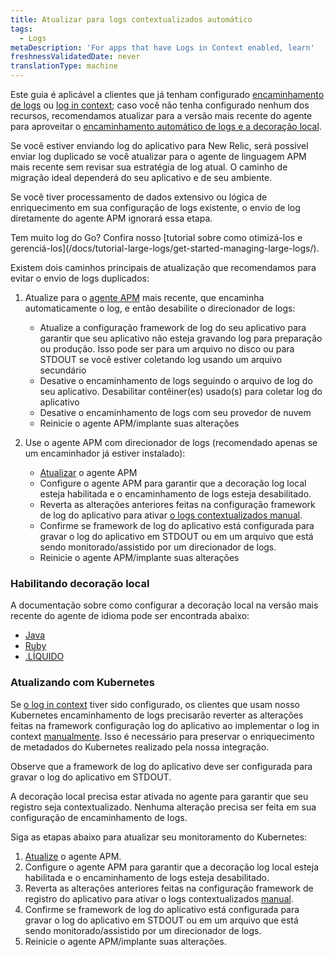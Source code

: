 ```yaml
---
title: Atualizar para logs contextualizados automático
tags:
  - Logs
metaDescription: 'For apps that have Logs in Context enabled, learn'
freshnessValidatedDate: never
translationType: machine
---
```


Este guia é aplicável a clientes que já tenham configurado [encaminhamento de logs](/docs/logs/forward-logs/enable-log-management-new-relic/) ou [log in context](/docs/apm/new-relic-apm/getting-started/get-started-logs-context/); caso você não tenha configurado nenhum dos recursos, recomendamos atualizar para a versão mais recente do agente <InlinePopover type="apm"/>para aproveitar o [encaminhamento automático de logs e a decoração local](/docs/apm/new-relic-apm/getting-started/get-started-logs-context/).

Se você estiver enviando log do aplicativo para New Relic, será possível enviar log duplicado se você atualizar para o agente de linguagem APM mais recente sem revisar sua estratégia de log atual. O caminho de migração ideal dependerá do seu aplicativo e de seu ambiente.

Se você tiver processamento de dados extensivo ou lógica de enriquecimento em sua configuração de logs existente, o envio de log diretamente do agente APM ignorará essa etapa.

<Callout variant="tip">
  Tem muito log do Go? Confira nosso [tutorial sobre como otimizá-los e gerenciá-los](/docs/tutorial-large-logs/get-started-managing-large-logs/).
</Callout>

Existem dois caminhos principais de atualização que recomendamos para evitar o envio de logs duplicados:

1. Atualize para o [agente APM](/docs/new-relic-one/install-configure/update-new-relic-agent/) mais recente, que encaminha automaticamente o log, e então desabilite o direcionador de logs:

   * Atualize a configuração framework de log do seu aplicativo para garantir que seu aplicativo não esteja gravando log para preparação ou produção. Isso pode ser para um arquivo no disco ou para STDOUT se você estiver coletando log usando um arquivo secundário
   * Desative o encaminhamento de logs seguindo o arquivo de log do seu aplicativo. Desabilitar contêiner(es) usado(s) para coletar log do aplicativo
   * Desative o encaminhamento de logs com seu provedor de nuvem
   * Reinicie o agente APM/implante suas alterações


2. Use o agente APM com direcionador de logs (recomendado apenas se um encaminhador já estiver instalado):

   * [Atualizar](/docs/new-relic-one/install-configure/update-new-relic-agent) o agente APM
   * Configure o agente APM para garantir que a decoração log local esteja habilitada e o encaminhamento de logs esteja desabilitado.
   * Reverta as alterações anteriores feitas na configuração framework de log do aplicativo para ativar [o logs contextualizados manual](/docs/logs/logs-context/logs-in-context#enable-logs).
   * Confirme se framework de log do aplicativo está configurada para gravar o log do aplicativo em STDOUT ou em um arquivo que está sendo monitorado/assistido por um direcionador de logs.
   * Reinicie o agente APM/implante suas alterações

### Habilitando decoração local

A documentação sobre como configurar a decoração local na versão mais recente do agente de idioma pode ser encontrada abaixo:

* [Java](/docs/logs/logs-context/java-configure-logs-context-all/#2-decorate)
* [Ruby](/docs/logs/logs-context/configure-logs-context-ruby)
* [.LÍQUIDO](/docs/logs/logs-context/net-configure-logs-context-all#2-decorate)

### Atualizando com Kubernetes

Se [o log in context](/docs/apm/new-relic-apm/getting-started/get-started-logs-context/) tiver sido configurado, os clientes que usam nosso Kubernetes encaminhamento de logs [](https://github.com/newrelic/helm-charts/tree/master/charts/newrelic-logging#installation)precisarão reverter as alterações feitas na framework configuração log do aplicativo ao implementar o log in context [manualmente](/docs/logs/logs-context/logs-in-context#enable-logs). Isso é necessário para preservar o enriquecimento de metadados do Kubernetes realizado pela nossa integração.

Observe que a framework de log do aplicativo deve ser configurada para gravar o log do aplicativo em STDOUT.

A decoração local precisa estar ativada no agente <InlinePopover type="apm"/>para garantir que seu registro seja contextualizado. Nenhuma alteração precisa ser feita em sua configuração de encaminhamento de logs.

Siga as etapas abaixo para atualizar seu monitoramento do Kubernetes:

1. [Atualize](/docs/new-relic-one/install-configure/update-new-relic-agent/) o agente APM.
2. Configure o agente APM para garantir que a decoração log local esteja habilitada e o encaminhamento de logs esteja desabilitado.
3. Reverta as alterações anteriores feitas na configuração framework de registro do aplicativo para ativar o logs contextualizados [manual](/docs/logs/logs-context/logs-in-context#enable-logs).
4. Confirme se framework de log do aplicativo está configurada para gravar o log do aplicativo em STDOUT ou em um arquivo que está sendo monitorado/assistido por um direcionador de logs.
5. Reinicie o agente APM/implante suas alterações.